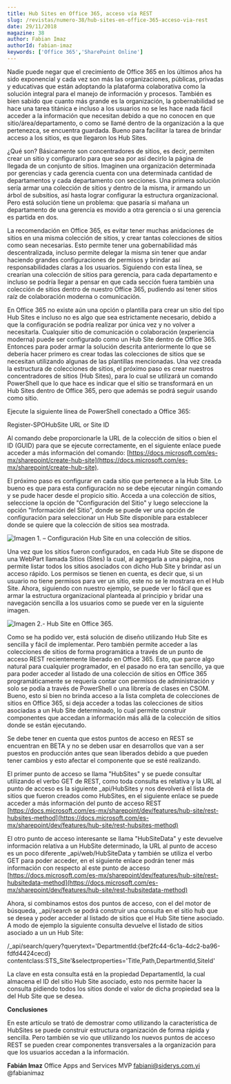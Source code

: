 ```yaml
---
title: Hub Sites en Office 365, acceso vía REST
slug: /revistas/numero-38/hub-sites-en-office-365-acceso-via-rest
date: 29/11/2018
magazine: 38
author: Fabian Imaz
authorId: fabian-imaz
keywords: ['Office 365','SharePoint Online']
---
```






Nadie puede negar que el crecimiento de Office 365 en los últimos años ha sido exponencial y cada vez son más las organizaciones, públicas, privadas y educativas que están adoptando la plataforma colaborativa como la solución integral para el manejo de información y procesos. También es bien sabido que cuanto más grande es la organización, la gobernabilidad se hace una tarea titánica e incluso a los usuarios no se les hace nada fácil acceder a la información que necesitan debido a que no conocen en que sitio/área/departamento, o como se llamé dentro de la organización a la que pertenezca, se encuentra guardada. Bueno para facilitar la tarea de brindar acceso a los sitios, es que llegaron los Hub Sites.

¿Qué son? Básicamente son concentradores de sitios, es decir, permiten crear un sitio y configurarlo para que sea por así decirlo la página de llegada de un conjunto de sitios. Imaginen una organización determinada por gerencias y cada gerencia cuenta con una determinada cantidad de departamentos y cada departamento con secciones. Una primera solución sería armar una colección de sitios y dentro de la misma, ir armando un árbol de subsitios, así hasta lograr configurar la estructura organizacional. Pero está solución tiene un problema: que pasaría si mañana un departamento de una gerencia es movido a otra gerencia o si una gerencia es partida en dos.

La recomendación en Office 365, es evitar tener muchas anidaciones de sitios en una misma colección de sitios, y crear tantas colecciones de sitios como sean necesarias. Esto permite tener una gobernabilidad más descentralizada, incluso permite delegar la misma sin tener que andar haciendo grandes configuraciones de permisos y brindar así responsabilidades claras a los usuarios. Siguiendo con esta línea, se crearían una colección de sitios para gerencia, para cada departamento e incluso se podría llegar a pensar en que cada sección fuera también una colección de sitios dentro de nuestro Office 365, pudiendo así tener sitios raíz de colaboración moderna o comunicación.

En Office 365 no existe aún una opción o plantilla para crear un sitio del tipo Hub Sites e incluso no es algo que sea estrictamente necesario, debido a que la configuración se podría realizar por única vez y no volver a necesitarla. Cualquier sitio de comunicación o colaboración (experiencia moderna) puede ser configurado como un Hub Site dentro de Office 365. Entonces para poder armar la solución descrita anteriormente lo que se debería hacer primero es crear todas las colecciones de sitios que se necesitan utilizando algunas de las plantillas mencionadas. Una vez creada la estructura de colecciones de sitios, el próximo paso es crear nuestros concentradores de sitios (Hub Sites), para lo cual se utilizará un comando PowerShell que lo que hace es indicar que el sitio se transformará en un Hub Sites dentro de Office 365, pero que además se podrá seguir usando como sitio.

Ejecute la siguiente línea de PowerShell conectado a Office 365:

Register-SPOHubSite URL or Site ID

Al comando debe proporcionarle la URL de la colección de sitios o bien el ID (GUID) para que se ejecute correctamente, en el siguiente enlace puede acceder a más información del comando: [https://docs.microsoft.com/es-mx/sharepoint/create-hub-site](https://docs.microsoft.com/es-mx/sharepoint/create-hub-site).

El próximo paso es configurar en cada sitio que pertenece a la Hub Site. Lo bueno es que para esta configuración no se debe ejecutar ningún comando y se pude hacer desde el propicio sitio. Acceda a una colección de sitios, seleccione la opción de "Configuración del Sitio" y luego seleccione la opción "Información del Sitio", donde se puede ver una opción de configuración para seleccionar un Hub Site disponible para establecer donde se quiere que la colección de sitios sea mostrada.

![Imagen 1. – Configuración Hub Site en una colección de sitios.](../../../images/numero38/hub-sites-en-office-365-acceso-via-rest/image1.png)

Una vez que los sitios fueron configurados, en cada Hub Site se dispone de una WebPart llamada Sitios (Sites) la cual, al agregarla a una página, nos permite listar todos los sitios asociados con dicho Hub Site y brindar así un acceso rápido. Los permisos se tienen en cuenta, es decir que, si un usuario no tiene permisos para ver un sitio, este no se le mostrara en el Hub Site. Ahora, siguiendo con nuestro ejemplo, se puede ver lo fácil que es armar la estructura organizacional planteada al principio y bridar una navegación sencilla a los usuarios como se puede ver en la siguiente imagen.

![Imagen 2.- Hub Site en Office 365.](../../../images/numero38/hub-sites-en-office-365-acceso-via-rest/image2.png)

Como se ha podido ver, está solución de diseño utilizando Hub Site es sencilla y fácil de implementar. Pero también permite acceder a las colecciones de sitios de forma programática a través de un punto de acceso REST recientemente liberado en Office 365. Esto, que parce algo natural para cualquier programador, en el pasado no era tan sencillo, ya que para poder acceder al listado de una colección de sitios en Office 365 programáticamente se requería contar con permisos de administración y solo se podía a través de PowerShell o una librería de clases en CSOM. Bueno, esto si bien no brinda acceso a la lista completa de colecciones de sitios en Office 365, si deja acceder a todas las colecciones de sitios asociadas a un Hub Site determinado, lo cual permite construir componentes que accedan a información más allá de la colección de sitios donde se están ejecutando.

Se debe tener en cuenta que estos puntos de acceso en REST se encuentran en BETA y no se deben usar en desarrollos que van a ser puestos en producción antes que sean liberados debido a que pueden tener cambios y esto afectar el componente que se esté realizando.

El primer punto de acceso se llama "HubSites" y se puede consultar utilizando el verbo GET de REST, como toda consulta es relativa y la URL al punto de acceso es la siguiente \_api/HubSites y nos devolverá el lista de sitios que fueron creados como HubSites, en el siguiente enlace se puede acceder a más información del punto de acceso REST [https://docs.microsoft.com/es-mx/sharepoint/dev/features/hub-site/rest-hubsites-method](https://docs.microsoft.com/es-mx/sharepoint/dev/features/hub-site/rest-hubsites-method)

El otro punto de acceso interesante se llama "HubSiteData" y este devuelve información relativa a un HubSite determinado, la URL al punto de acceso es un poco diferente \_api/web/HubSiteData y también se utiliza el verbo GET para poder acceder, en el siguiente enlace podrán tener más información con respecto al este punto de acceso [https://docs.microsoft.com/es-mx/sharepoint/dev/features/hub-site/rest-hubsitedata-method](https://docs.microsoft.com/es-mx/sharepoint/dev/features/hub-site/rest-hubsitedata-method)

Ahora, si combinamos estos dos puntos de acceso, con el del motor de búsqueda, \_api/search se podrá construir una consulta en el sitio hub que se desea y poder acceder al listado de sitios que el Hub Site tiene asociado. A modo de ejemplo la siguiente consulta devuelve el listado de sitios asociado a un un Hub Site:

/\_api/search/query?querytext='DepartmentId:\{bef2fc44-6c1a-4dc2-ba96-fdfd4424cecd\} contentclass:STS\_Site'&selectproperties='Title,Path,DepartmentId,SiteId'

La clave en esta consulta está en la propiedad DepartamentId, la cual almacena el ID del sitio Hub Site asociado, esto nos permite hacer la consulta pidiendo todos los sitios donde el valor de dicha propiedad sea la del Hub Site que se desea.

**Conclusiones**

En este artículo se trató de demostrar como utilizando la característica de HubSites se puede construir estructura organización de forma rápida y sencilla. Pero también se vio que utilizando los nuevos puntos de acceso REST se pueden crear componentes transversales a la organización para que los usuarios accedan a la información.



**Fabián Imaz**
 Office Apps and Services MVP
 fabiani@siderys.com.yi
 @fabianimaz

